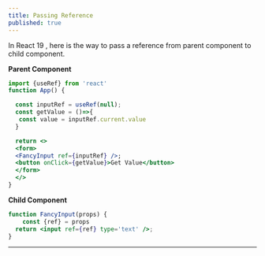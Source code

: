 ```yaml
---
title: Passing Reference
published: true
---
```


In React 19 , here is the way to pass a reference from parent component to child component.

**Parent Component**

```jsx
import {useRef} from 'react'
function App() {

  const inputRef = useRef(null);
  const getValue = ()=>{
   const value = inputRef.current.value
  }

  return <>
  <form>
  <FancyInput ref={inputRef} />;
  <button onClick={getValue}>Get Value</button>
  </form>
  </>
}
```

**Child Component**

```jsx
function FancyInput(props) {
    const {ref} = props
  return <input ref={ref} type='text' />;
}
```


---